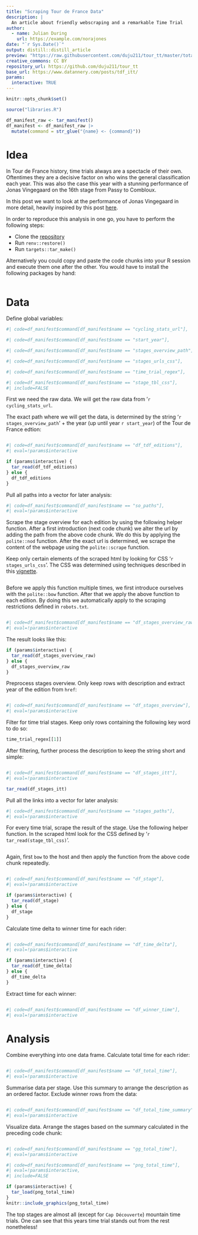 ```yaml
---
title: "Scraping Tour de France Data"
description: |
  An article about friendly webscraping and a remarkable Time Trial
author:
  - name: Julian During
    url: https://example.com/norajones
date: "`r Sys.Date()`"
output: distill::distill_article
preview: "https://raw.githubusercontent.com/duju211/tour_tt/master/total_time.png"
creative_commons: CC BY
repository_url: https://github.com/duju211/tour_tt
base_url: https://www.datannery.com/posts/tdf_itt/
params:
  interactive: TRUE
---
```


```r
knitr::opts_chunk$set()
```

```r
source("libraries.R")

df_manifest_raw <- tar_manifest()
df_manifest <- df_manifest_raw |>
  mutate(command = str_glue("{name} <- {command}"))
```


# Idea

In Tour de France history, time trials always are a spectacle of their own.
Oftentimes they are a decisive factor on who wins the general classification
each year. This was also the case this year with a stunning performance of
Jonas Vingegaard on the 16th stage from Passy to Combloux.

In this post we want to look at the performance of Jonas
Vingegaard in more detail, heavily inspired by this post 
[here](https://www.reddit.com/r/peloton/comments/153ys8r/most_dominant_tt_performances_in_the_tdf_since/?utm_source=share&utm_medium=android_app&utm_name=androidcss&utm_term=3&utm_content=share_button).

In order to reproduce this analysis in one go,
you have to perform the following steps:

* Clone the [repository](https://github.com/duju211/tour_tt)
* Run `renv::restore()`
* Run `targets::tar_make()`

Alternatively you could copy and paste the code chunks into your R session
and execute them one after the other.
You would have to install the following packages by hand:

```r
```

# Data

Define global variables:

```r
#| code=df_manifest$command[df_manifest$name == "cycling_stats_url"],
```

```r
#| code=df_manifest$command[df_manifest$name == "start_year"],
```

```r
#| code=df_manifest$command[df_manifest$name == "stages_overview_path"],
```

```r
#| code=df_manifest$command[df_manifest$name == "stages_urls_css"],
```

```r
#| code=df_manifest$command[df_manifest$name == "time_trial_regex"],
```

```r
#| code=df_manifest$command[df_manifest$name == "stage_tbl_css"],
#| include=FALSE
```

First we need the raw data. We will get the raw data from
'`r cycling_stats_url`.

The exact path where we will get the data, is determined by the string
'`r stages_overview_path`' + the year
(up until year `r start_year`) of the Tour de France edtion:

```r
```

```r
#| code=df_manifest$command[df_manifest$name == "df_tdf_editions"],
#| eval=!params$interactive
```

```r
if (params$interactive) {
  tar_read(df_tdf_editions)
} else {
  df_tdf_editions
}
```

Pull all paths into a vector for later analysis:

```r
#| code=df_manifest$command[df_manifest$name == "so_paths"],
#| eval=!params$interactive
```

Scrape the stage overview for each edition by using the following helper
function.
After a first introduction (next code chunk) we alter the url by adding the
path from the above code chunk.
We do this by applying the `polite::nod` function.
After the exact url is determined, we scrape the content of the webpage using
the `polite::scrape` function.

Keep only certain elements of the scraped html by looking
for CSS '`r stages_urls_css`'. The CSS was determined using
techniques described in this [vignette](`r tar_read(rvest_url)`).

```r
```

Before we apply this function multiple times, we first introduce ourselves with
the `polite::bow` function. After that we apply the above function to each
edition. By doing this we automatically apply to the
scraping restrictions defined in `robots.txt`.

```r
```

```r
#| code=df_manifest$command[df_manifest$name == "df_stages_overview_raw"],
#| eval=!params$interactive
```

The result looks like this:

```r
if (params$interactive) {
  tar_read(df_stages_overview_raw)
} else {
  df_stages_overview_raw
}
```

Preprocess stages overview. Only keep rows with description and extract year
of the edition from `href`:

```r
```

```r
#| code=df_manifest$command[df_manifest$name == "df_stages_overview"],
#| eval=!params$interactive
```

Filter for time trial stages. Keep only rows containing the following key word
to do so:

```r
time_trial_regex[[1]]
```

 After filtering, further process
the description to keep the string short and simple:

```r
```

```r
#| code=df_manifest$command[df_manifest$name == "df_stages_itt"],
#| eval=!params$interactive
```


```r
tar_read(df_stages_itt)
```

Pull all the links into a vector for later analysis:

```r
#| code=df_manifest$command[df_manifest$name == "stages_paths"],
#| eval=!params$interactive
```

For every time trial, scrape the result of the stage. Use the following helper
function. In the scraped html look for the CSS defined by
'`r tar_read(stage_tbl_css)`'.

```r
```

Again, first `bow` to the host and then apply the function from the
above code chunk repeatedly.

```r
```

```r
#| code=df_manifest$command[df_manifest$name == "df_stage"],
#| eval=!params$interactive
```

```r
if (params$interactive) {
  tar_read(df_stage)
} else {
  df_stage
}
```

Calculate time delta to winner time for each rider:

```r
```

```r
#| code=df_manifest$command[df_manifest$name == "df_time_delta"],
#| eval=!params$interactive
```

```r
if (params$interactive) {
  tar_read(df_time_delta)
} else {
  df_time_delta
}
```

Extract time for each winner:

```r
```

```r
#| code=df_manifest$command[df_manifest$name == "df_winner_time"],
#| eval=!params$interactive
```


# Analysis

Combine everything into one data frame. Calculate total time for each rider:

```r
```

```r
#| code=df_manifest$command[df_manifest$name == "df_total_time"],
#| eval=!params$interactive
```


Summarise data per stage. Use this summary to arrange the description as an
ordered factor. Exclude winner rows from the data:

```r
```

```r
#| code=df_manifest$command[df_manifest$name == "df_total_time_summary"],
#| eval=!params$interactive
```


Visualize data. Arrange the stages based on the summary calculated in the
preceding code chunk:

```r
```

```r
#| code=df_manifest$command[df_manifest$name == "gg_total_time"],
#| eval=!params$interactive
```

```r
#| code=df_manifest$command[df_manifest$name == "png_total_time"],
#| eval=!params$interactive,
#| include=FALSE
```

```r
if (params$interactive) {
  tar_load(png_total_time)
}
knitr::include_graphics(png_total_time)
```

The top stages are almost all (except for `Cap Découverte`) mountain time
trials. One can see that this years time trial stands out from the rest
nonetheless!
